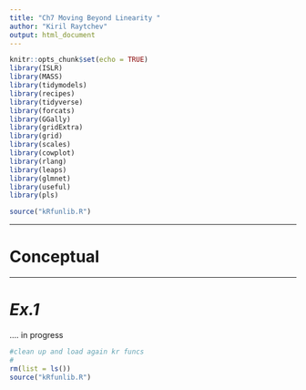 ```yaml
---
title: "Ch7 Moving Beyond Linearity "
author: "Kiril Raytchev"
output: html_document
---
```


```r
knitr::opts_chunk$set(echo = TRUE)
library(ISLR)
library(MASS)
library(tidymodels)
library(recipes)
library(tidyverse)
library(forcats)
library(GGally)
library(gridExtra)
library(grid)
library(scales)
library(cowplot)
library(rlang)
library(leaps)
library(glmnet)
library(useful)
library(pls)

source("kRfunlib.R")
```

***

# Conceptual {#conceptual}

***

# *Ex.1* {#ex1} 

.... in progress

```r
#clean up and load again kr funcs
#
rm(list = ls())
source("kRfunlib.R")
```